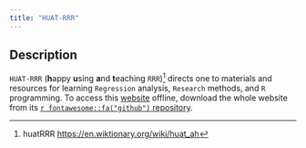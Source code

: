 ```yaml
---
title: "HUAT-RRR"
---
```


## Description

`HUAT-RRR` (**h**appy **u**sing **a**nd **t**eaching `RRR`)[^1] directs one to materials and resources for learning `Regression` analysis, `Research` methods, and `R` programming. To access this [website](https://yhpua.github.io/huatrrr/) offline, download the whole website from its [`r fontawesome::fa("github")` repository](https://github.com/yhpua/huatrrr).

 

[^1]: huatRRR <https://en.wiktionary.org/wiki/huat_ah>







